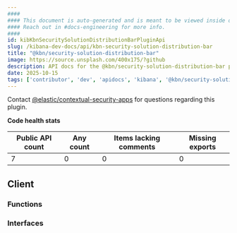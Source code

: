 ```yaml
---
####
#### This document is auto-generated and is meant to be viewed inside our experimental, new docs system.
#### Reach out in #docs-engineering for more info.
####
id: kibKbnSecuritySolutionDistributionBarPluginApi
slug: /kibana-dev-docs/api/kbn-security-solution-distribution-bar
title: "@kbn/security-solution-distribution-bar"
image: https://source.unsplash.com/400x175/?github
description: API docs for the @kbn/security-solution-distribution-bar plugin
date: 2025-10-15
tags: ['contributor', 'dev', 'apidocs', 'kibana', '@kbn/security-solution-distribution-bar']
---
```




Contact [@elastic/contextual-security-apps](https://github.com/orgs/elastic/teams/contextual-security-apps) for questions regarding this plugin.

**Code health stats**

| Public API count  | Any count | Items lacking comments | Missing exports |
|-------------------|-----------|------------------------|-----------------|
| 7 | 0 | 0 | 0 |

## Client

### Functions
<DocDefinitionList data={kbnSecuritySolutionDistributionBarObj.client.functions}/>

### Interfaces
<DocDefinitionList data={kbnSecuritySolutionDistributionBarObj.client.interfaces}/>

